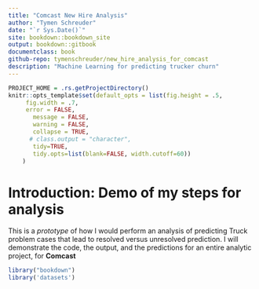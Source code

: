 ```yaml
--- 
title: "Comcast New Hire Analysis"
author: "Tymen Schreuder"
date: "`r Sys.Date()`"
site: bookdown::bookdown_site
output: bookdown::gitbook
documentclass: book
github-repo: tymenschreuder/new_hire_analysis_for_comcast
description: "Machine Learning for predicting trucker churn"
---
```

```r
PROJECT_HOME = .rs.getProjectDirectory()
knitr::opts_template$set(default_opts = list(fig.height = .5, 
     fig.width = .7, 
     error = FALSE,
	   message = FALSE,
	   warning = FALSE,
	   collapse = TRUE,
	  # class.output = "character",
	   tidy=TRUE,
	   tidy.opts=list(blank=FALSE, width.cutoff=60))
	)
```

# Introduction: Demo of my steps for analysis {-}

This is a _prototype_ of how I would perform an analysis of predicting Truck problem cases that lead to resolved versus unresolved prediction. I will demonstrate the code, the output, and the predictions for an entire analytic project, for  **Comcast**

```r
library("bookdown")
library('datasets')

```